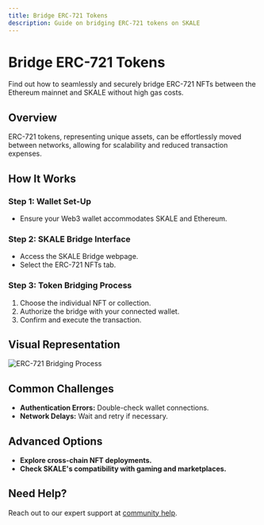 ```yaml
---
title: Bridge ERC-721 Tokens
description: Guide on bridging ERC-721 tokens on SKALE
---
```


# Bridge ERC-721 Tokens

Find out how to seamlessly and securely bridge ERC-721 NFTs between the Ethereum mainnet and SKALE without high gas costs.

## Overview

ERC-721 tokens, representing unique assets, can be effortlessly moved between networks, allowing for scalability and reduced transaction expenses.

## How It Works

### Step 1: Wallet Set-Up
- Ensure your Web3 wallet accommodates SKALE and Ethereum.

### Step 2: SKALE Bridge Interface
- Access the SKALE Bridge webpage.
- Select the ERC-721 NFTs tab.

### Step 3: Token Bridging Process
1. Choose the individual NFT or collection.
2. Authorize the bridge with your connected wallet.
3. Confirm and execute the transaction.

## Visual Representation

![ERC-721 Bridging Process](../assets/erc721-bridging-process.png)

## Common Challenges
- **Authentication Errors:** Double-check wallet connections.
- **Network Delays:** Wait and retry if necessary.

## Advanced Options
- **Explore cross-chain NFT deployments.**
- **Check SKALE's compatibility with gaming and marketplaces.**

## Need Help?
Reach out to our expert support at [community help](https://support.skale.network).
